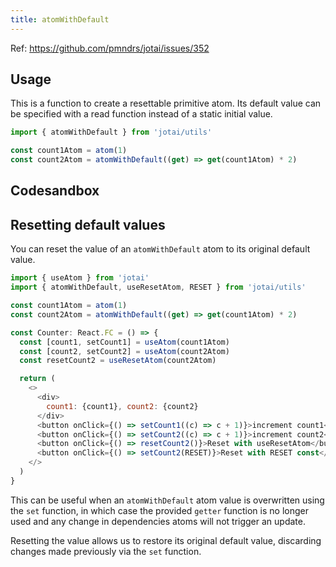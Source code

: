 ```yaml
---
title: atomWithDefault
---
```


Ref: https://github.com/pmndrs/jotai/issues/352

## Usage

This is a function to create a resettable primitive atom.
Its default value can be specified with a read function instead of a static initial value.

```js
import { atomWithDefault } from 'jotai/utils'

const count1Atom = atom(1)
const count2Atom = atomWithDefault((get) => get(count1Atom) * 2)
```

## Codesandbox

<CodeSandbox id="unfro" />

## Resetting default values

You can reset the value of an `atomWithDefault` atom to its original default value.

```js
import { useAtom } from 'jotai'
import { atomWithDefault, useResetAtom, RESET } from 'jotai/utils'

const count1Atom = atom(1)
const count2Atom = atomWithDefault((get) => get(count1Atom) * 2)

const Counter: React.FC = () => {
  const [count1, setCount1] = useAtom(count1Atom)
  const [count2, setCount2] = useAtom(count2Atom)
  const resetCount2 = useResetAtom(count2Atom)

  return (
    <>
      <div>
        count1: {count1}, count2: {count2}
      </div>
      <button onClick={() => setCount1((c) => c + 1)}>increment count1</button>
      <button onClick={() => setCount2((c) => c + 1)}>increment count2</button>
      <button onClick={() => resetCount2()}>Reset with useResetAtom</button>
      <button onClick={() => setCount2(RESET)}>Reset with RESET const</button>
    </>
  )
}
```

This can be useful when an `atomWithDefault` atom value is overwritten
using the `set` function, in which case the provided `getter` function
is no longer used and any change in dependencies atoms will not trigger an update.

Resetting the value allows us to restore its original default value,
discarding changes made previously via the `set` function.

